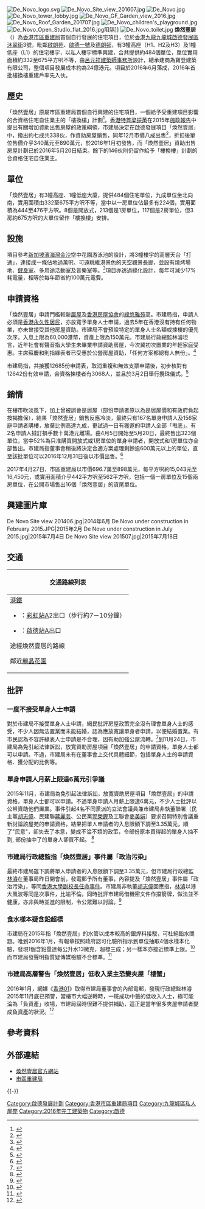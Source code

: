 {{distinguish|煥然懿居}}
[[File:De_Novo_logo.svg|right]]
[[File:De_Novo_Site_view_201607.jpg|thumb]]
[[File:De_Novo.jpg|thumb]]
[[File:De_Novo_tower_lobby.jpg|thumb]]
[[File:De_Novo_GF_Garden_view_2016.jpg|thumb]]
[[File:De_Novo_Roof_Garden_201707.jpg|thumb]]
[[File:De_Novo_children's_playground.jpg|thumb]]
[[File:De_Novo_Open_Studio_flat_2016.jpg|thumb]]阻隔]]
[[File:De_Novo_toilet.jpg|thumb]]
'''煥然壹居'''（{{lang-en|De Novo}}）為[[香港|香港]][[市區重建局|市區重建局]]首個自行發展的住宅項目，位於[[香港|香港]][[九龍|九龍]][[九龍城|九龍城]][[啟德|啟德發展區]][[沐翠街|沐翠街]]3號，毗鄰[[啟朗苑|啟朗苑]]、[[啟德1號|啟德一號]]及[[德朗邨|德朗邨]]，有3幢高座（H1、H2及H3）及1幢低座（L1）的住宅樓宇，以私人樓宇標準興建，合共提供約484個單位，單位實用面積約332至675平方呎不等，由[[呂元祥建築師事務所|呂元祥建築師事務所]]設計，總承建商為寶登建築有限公司，整個項目發展成本約為24億港元。項目於2016年6月落成，2016年首批樓換樓重建戶率先入伙。

==歷史==
「煥然壹居」原屬市區重建局首個自行興建的住宅項目，一個給予受重建項目影響的合資格住宅自住業主的「樓換樓」計劃<ref>{{Cite web|url=http://ura.org.hk/tc/redevelopment/owners-corner/flat-for-flat-scheme|title=樓換樓計劃 - 參考資料 - 業主篇 - 重建發展 - 市區重建局 - URA|accessdate=2018-04-08|work=ura.org.hk|language=zh-hk |archive-date=2021-05-19 |archive-url=https://web.archive.org/web/20210519115204/https://www.ura.org.hk/tc/redevelopment/owners-corner/flat-for-flat-scheme |dead-url=no }}</ref>。[[香港行政長官|香港特首]][[梁振英|梁振英]]在2015年[[香港施政報告|施政報告]]中提出有關增加資助出售房屋的政策綱領，市建局決定在啟德發展項目「煥然壹居」中，撥出約七成共338伙，作資助房屋銷售，同年12月市價八成出售<ref>{{cite web|url=http://topick.hket.com/article/655426/%E3%80%8C%E7%85%A5%E7%84%B6%E5%A3%B9%E5%B1%85%E3%80%8D8%E6%8A%98%E5%87%BA%E5%94%AE%20%E8%B2%B7%E5%94%94%E8%B2%B7%E5%BE%97%E9%81%8E%EF%BC%9F|title=「煥然壹居」8折出售　買唔買得過？ |publisher=香港經濟日報 - TOPick |date=2015-07-28 |archive-date=2019-12-10 |archive-url=https://web.archive.org/web/20191210074137/https://topick.hket.com/article/655426/%E3%80%8C%E7%85%A5%E7%84%B6%E5%A3%B9%E5%B1%85%E3%80%8D8%E6%8A%98%E5%87%BA%E5%94%AE%E3%80%80%E8%B2%B7%E5%94%94%E8%B2%B7%E5%BE%97%E9%81%8E%EF%BC%9F |dead-url=yes }}</ref>，折扣後單位售價介乎340萬元至890萬元，於2016年1月初發售，而「煥然壹居」資助出售房屋計劃已於2016年5月20日結束。餘下的146伙則仍留作給予「樓換樓」計劃的合資格住宅自住業主。

==單位==
「煥然壹居」有3幢高座、1幢低座大廈，提供484個住宅單位，九成單位坐北向南，實用面積由332至675平方呎不等，當中以一房單位佔最多有224個，實用面積為444至476平方呎。8個是開放式，213個是1房單位，117個是2房單位，但3房約675方呎的大單位留作「樓換樓」安排。

==設施==
項目參考[[新加坡|新加坡]][[濱海灣金沙|濱海灣金沙]]空中花園游泳池的設計，將3幢樓宇的高層天台「打通」，連接成一條佔地過萬呎、可遠眺維港景色的天空觀景長廊，並設有燒烤場地、[[健身室|健身室]]、多用途活動室及音樂室等。<ref>{{cite web|url=http://hk.apple.nextmedia.com/news/art/20150727/19233654?top=24h|title=市建局煥然壹居　高層擁180度維港景　實用為主不設泳池　332呎單位賣274萬 |publisher=[[蘋果日報_(香港)|蘋果日報]] |date=2015-07-27 |archive-date=2019-11-30 |archive-url=https://web.archive.org/web/20191130065425/http://hk.apple.nextmedia.com/news/art/20150727/19233654 |dead-url=yes }}</ref>項目亦透過綠化設計，每年可減少17%耗電量，相等於每年節省約100萬元電費。

==申請資格==
「煥然壹居」申請門檻較新[[居者有其屋|居屋]]及[[香港房屋協會|香港房屋協會]]的[[綠悠雅苑|綠悠雅苑]]高。市建局指，申請人必須是[[香港永久性居民|香港永久性居民]]，亦放寬予單身人士申請，過去5年在香港沒有持有任何物業，亦未曾接受其他房屋資助。市建局不會預設特定的單身人士名額或揀樓的優先次序。入息上限為60,000港幣，資產上限為150萬元。市建局行政總監林濬坦言，近年社會有聲音指大學生未畢業申請資助房屋，今次冀初次置業的年輕家庭受惠。主席蘇慶和則指綠表者已受惠於公營房屋資助，「任何方案都總有人無份」。<ref>{{cite web |url=http://news.mingpao.com/pns/%E5%B8%82%E5%B1%80%E5%85%AB%E6%8A%98%E5%94%AE%E3%80%8C%E7%85%A5%E7%84%B6%E5%A3%B9%E5%B1%85%E3%80%8D%20370%E8%90%AC%E5%85%A5%E5%A0%B4%20%E5%96%AE%E8%BA%AB%E7%84%A1%E4%BB%BD%20%E3%80%8C%E7%A4%BE%E6%9C%83%E5%B8%B8%E6%8C%87%E5%A4%A7%E5%AD%B8%E7%94%9F%E6%9C%AA%E7%95%A2%E6%A5%AD%E5%B0%B1%E7%94%B3%E8%AB%8B%E3%80%8D/web_tc/article/20150729/s00002/1438108000420 |title=市局八折售「煥然壹居」 370萬入場 單身無份 「社會常指大學生未畢業就申請」 |date=2015-07-29 |publisher=明報 |archive-date=2016-03-04 |archive-url=https://web.archive.org/web/20160304201050/http://news.mingpao.com/pns/%E5%B8%82%E5%B1%80%E5%85%AB%E6%8A%98%E5%94%AE%E3%80%8C%E7%85%A5%E7%84%B6%E5%A3%B9%E5%B1%85%E3%80%8D%20370%E8%90%AC%E5%85%A5%E5%A0%B4%20%E5%96%AE%E8%BA%AB%E7%84%A1%E4%BB%BD%20%E3%80%8C%E7%A4%BE%E6%9C%83%E5%B8%B8%E6%8C%87%E5%A4%A7%E5%AD%B8%E7%94%9F%E6%9C%AA%E7%95%A2%E6%A5%AD%E5%B0%B1%E7%94%B3%E8%AB%8B%E3%80%8D/web_tc/article/20150729/s00002/1438108000420 |dead-url=no |access-date=2015-07-30 }}</ref>

市建局指，共接獲12685份申請表，取消重複和無效支票申請後，初步核對有12642份有效申請，合資格揀樓者有3068人，並且於3月2日舉行攪珠儀式。<ref>{{cite web|url=http://hk.apple.nextmedia.com/news/art/20160303/19514365|title=【煥然壹居】市建局攪珠　揀樓次序話你知|publisher=[[蘋果日報_(香港)|蘋果日報]] |date=2016-03-03 |archive-date=2019-11-13 |archive-url=https://web.archive.org/web/20191113165727/https://hk.news.appledaily.com/local/daily/article/20160303/19514365 |dead-url=yes }}</ref>

==銷情==
在樓市吹淡風下，加上曾被誤會是居屋（部份申請者原以為是居屋價和有政府負起按揭擔保），結果「煥然壹居」銷售反應冷淡，最終只有167名單身申請人及156家庭申請者購樓，放棄比例高達九成，更試過一日有獲邀的申請人全部「甩底」。有2名申請人撻訂損手數十萬港元離場。由4月5日開始至5月20日，最終售出323個單位，當中52%為只准購買開放式或1房單位的單身申請者，開放式和1房單位亦全部售出。市建局指董事會稍後將決定合適方案處理剩餘逾600萬元以上的單位，直至該批單位可以2016年12月31日後以市價出售。<ref>{{cite web|url=http://hk.on.cc/hk/bkn/cnt/news/20160520/bkn-20160520104458186-0520_00822_001.html|title=煥然壹居售樓期完　15伙賣剩蔗下年市價發售|publisher=東方日報|date=2016-05-20|archive-date=2019-11-12 |archive-url=https://web.archive.org/web/20191112150857/https://hk.on.cc/hk/bkn/cnt/news/20160520/bkn-20160520104458186-0520_00822_001.html |dead-url=no }}</ref>

2017年4月27日，市區重建局以市價696.7萬至898萬元，每平方呎約15,043元至16,450元，或實用面積介乎442平方呎至562平方呎，包括一個一房單位及15個兩房單位，在公開市場售出16個「煥然壹居」的貨尾單位。

==興建圖片庫==
<gallery>
De Novo Site view 201406.jpg|2014年6月
De Novo under construction in February 2015.JPG|2015年2月
De Novo under construction in July 2015.jpg|2015年7月4日
De Novo Site view 201507.jpg|2015年7月18日
</gallery>

==交通==
{| class="mw-collapsible mw-collapsed wikitable" style="background:white; margin: 0 auto; width: auto;" 
! 交通路線列表
|-
|
;[[港鐵|港鐵]]
*{{港鐵路線標誌|KTL}}：[[彩虹站|彩虹站]]A2出口（步行約7－10分鐘）
*{{港鐵路線標誌|TML}}：[[啟德站|啟德站]]A出口
;途經煥然壹居的路線
{{九龍新界巴士簡單列表|5A|5D|5M|20|20A|22|22M|24|28B|78X|N20|N213}}{{過海隧道巴士簡單列表|108|641}}{{大嶼山巴士簡單列表|A23}}{{九龍專線小巴簡單列表|88}}
;鄰近[[麗晶花園|麗晶花園]]
{{九龍新界巴士簡單列表|13X|15A|224X}}{{過海隧道巴士簡單列表|107}}{{九龍專線小巴簡單列表|46|51M|56|87}}
|}

== 批評 ==

===一度不接受單身人士申請===
對於市建局不接受單身人士申請，網民批評房屋政策完全沒有理會單身人士的感受，不少人因無法置業而未能結婚，認為應放寬讓單身者申請，以便結婚置業。有市民認為不容許綠表人士申請是不合理，因有助加強公屋流轉。<ref>{{cite web|title=【短片】【煥然壹居】市民倡放寬讓單身者申請|url=http://hk.apple.nextmedia.com/realtime/news/20150728/54024293|date=2015-07-28|publisher=[[蘋果日報_(香港)|蘋果日報]]|archive-date=2019-10-10 |archive-url=https://web.archive.org/web/20191010010123/http://hk.apple.nextmedia.com/realtime/news/20150728/54024293 |dead-url=yes }}</ref>到11月24日，市建局為免引起法律訴訟，放寬資助房屋項目「煥然壹居」的申請資格，單身人士都可以申請。不過，市建局未有在董事會上交代具體細節，包括單身人士的申請資格、獲分配的比例等。

===單身申請人月薪上限達6萬元引爭議===
2015年11月，市建局為免引起法律訴訟，放寬資助房屋項目「煥然壹居」的申請資格，單身人士都可以申請。不過單身申請人月薪上限達6萬元，不少人士批評以公帑資助他們置業。事件引起4名不同黨派的立法會議員兼市建局非執董聯署（民主黨[[胡志偉|胡志偉]]、民建聯[[蔣麗芸|蔣麗芸]]、公民黨[[郭榮鏗|郭榮鏗]]及工聯會[[麥美娟|麥美娟]]）要求召開特別會議重新討論該屋苑的申請資格，結果把單人申請者的入息限額下調至3.35萬元，順了"民意"，卻失去了本意，變成不淪不類的政策，令部份原本買得起的單身人抽不到, 部份抽中了的單身人卻買不起。 <ref>{{cite web|title=「煥然壹居」放寬單身 四董事聯署促翻案|url=http://news.sina.com.hk/news/20151126/-2-4422029/1.html|access-date=2015-12-05|date=2015-11-26|publisher=新浪香港|archive-url=https://web.archive.org/web/20151208105955/http://news.sina.com.hk/news/20151126/-2-4422029/1.html|archive-date=2015-12-08|dead-url=yes}}</ref>

=== 市建局行政總監指「煥然壹居」事件屬「政治污染」 ===
最終市建局雖下調將單人申請者的入息限額下調至3.35萬元，但市建局行政總監[[林濬|林濬]]在董事局昨日開會前，發電郵予所有董事，內容提及「煥然壹居」事件屬「政治污染」，等同[[香港大學副校長任命事件|香港大學副校長任命事件]]。市建局非執董[[胡志偉|胡志偉]]回應指，[[林濬|林濬]]以港大風波等同是次事件，比喻不倫，同時批評市建局借機密文件作擋箭牌，做法並不健康，亦非與時並進的限制，令公眾難以討論。<ref>{{cite web|title=市建局行政總監電郵指煥然壹居事件屬政治污染|url=http://hk.on.cc/hk/bkn/cnt/news/20151202/bkn-20151202091330192-1202_00822_001.html|publisher=東方日報|date=2015-12-02|archive-date=2019-10-31|archive-url=https://web.archive.org/web/20191031045108/https://hk.on.cc/hk/bkn/cnt/news/20151202/bkn-20151202091330192-1202_00822_001.html|dead-url=no|access-date=2015-12-05}}</ref>

===食水樣本疑含鉛超標===
市建局在2015年指「煥然壹居」的水管以成本較高的銀焊料接駁，可杜絕鉛水問題。唯到2016年1月，有報章按照政府認可化驗所指示到單位抽取4個水樣本化驗，發現1個含鉛量達每公升水13微克，超標三成；另一樣本亦接近標準上限。<ref>{{cite web|title=鉛水殺入煥然壹居　市民唔驚咁有趣？|url=http://hk.apple.nextmedia.com/news/first/20160115/19452932|publisher=[[蘋果日報_(香港)|蘋果日報]]|date=2016-01-15|archive-date=2017-03-21|archive-url=https://web.archive.org/web/20170321171020/http://hk.apple.nextmedia.com/news/first/20160115/19452932|dead-url=yes|access-date=2016-01-16}}</ref>而市建局發聲明指質疑傳媒檢驗不合標準。<ref>{{cite web|title=市建局指煥然壹居焊料不含鉛 質疑傳媒檢驗不合標準|url=http://ps.hket.com/article/1186209|publisher=香港經濟日報 - TOPick|date=2016-01-15|archive-date=2019-08-15 |archive-url=https://web.archive.org/web/20190815142522/http://ps.hket.com/article/1186209 |dead-url=yes }}</ref>

=== 市建局高層警告「煥然壹居」低收入業主恐變夾屋「樓蟹」 ===
2016年1月，網媒《[[香港01|香港01]]》取得市建局董事會的內部電郵，發現行政總監林濬2015年11月底已預警，當樓市大幅逆轉時，一班成功中籤的低收入人士，極可能淪為「負資產」收場，市建局屆時很難不提供補助，這正是當年很多夾屋申請者變成[[負資產|負資產]]的狀況。<ref>{{cite web|title=【煥然壹居】電郵曝光　市建局高層警告：單身客恐變夾屋「樓蟹」|url=http://www.hk01.com/%E6%B8%AF%E8%81%9E/1465/-%E7%85%A5%E7%84%B6%E5%A3%B9%E5%B1%85-%E9%9B%BB%E9%83%B5%E6%9B%9D%E5%85%89-%E5%B8%82%E5%BB%BA%E5%B1%80%E9%AB%98%E5%B1%A4%E8%AD%A6%E5%91%8A-%E5%96%AE%E8%BA%AB%E5%AE%A2%E6%81%90%E8%AE%8A%E5%A4%BE%E5%B1%8B-%E6%A8%93%E8%9F%B9-?utm_content=bufferc2d3f&utm_medium=social&utm_source=facebook.com&utm_campaign=buffer|author1=李彤|date=2016-01-14|publisher=香港01|archive-date=2020-01-01 |archive-url=https://web.archive.org/web/20200101153026/https://www.hk01.com/%E7%A4%BE%E6%9C%83%E6%96%B0%E8%81%9E/1465/%E7%85%A5%E7%84%B6%E5%A3%B9%E5%B1%85-%E9%9B%BB%E9%83%B5%E6%9B%9D%E5%85%89-%E5%B8%82%E5%BB%BA%E5%B1%80%E9%AB%98%E5%B1%A4%E8%AD%A6%E5%91%8A-%E5%96%AE%E8%BA%AB%E5%AE%A2%E6%81%90%E8%AE%8A%E5%A4%BE%E5%B1%8B-%E6%A8%93%E8%9F%B9 |dead-url=no }}</ref>

==參考資料==
{{reflist|2}}

==外部連結==
{{commons category|3 Muk Chui Street}}
*[http://www.urakaitak.hk 煥然壹居官方網站]{{Wayback|url=http://www.urakaitak.hk/en/index.aspx |date=20200201082133 }}
*[http://ura.org.hk 市區重建局]{{Wayback|url=https://www.ura.org.hk/en |date=20210629162828 }}
{{-}}
{{啟德發展區}}
{{市區重建局}}
{{九龍城區居屋屋苑}}
[[Category:啟德發展計劃|Category:啟德發展計劃]]
[[Category:香港市區重建局項目|Category:香港市區重建局項目]]
[[Category:九龍城區私人屋苑|Category:九龍城區私人屋苑]]
[[Category:2016年完工建築物|Category:2016年完工建築物]]
[[Category:啟德|Category:啟德]]
